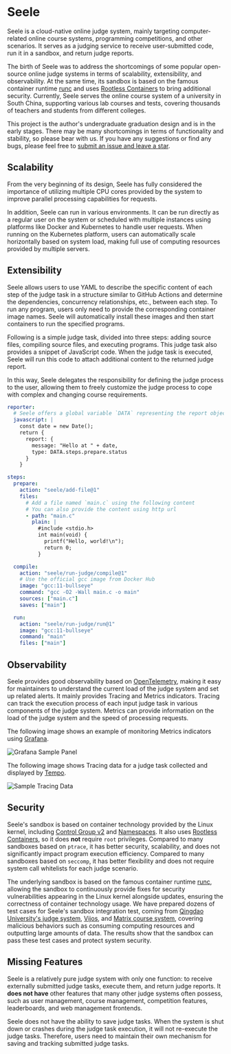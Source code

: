 # Seele

Seele is a cloud-native online judge system, mainly targeting computer-related online course systems, programming competitions, and other scenarios. It serves as a judging service to receive user-submitted code, run it in a sandbox, and return judge reports.

The birth of Seele was to address the shortcomings of some popular open-source online judge systems in terms of scalability, extensibility, and observability. At the same time, its sandbox is based on the famous container runtime [runc](https://github.com/opencontainers/runc) and uses [Rootless Containers](https://rootlesscontaine.rs/) to bring additional security. Currently, Seele serves the online course system of a university in South China, supporting various lab courses and tests, covering thousands of teachers and students from different colleges.

This project is the author's undergraduate graduation design and is in the early stages. There may be many shortcomings in terms of functionality and stability, so please bear with us. If you have any suggestions or find any bugs, please feel free to [submit an issue and leave a star](https://github.com/darkyzhou/seele).

## Scalability

From the very beginning of its design, Seele has fully considered the importance of utilizing multiple CPU cores provided by the system to improve parallel processing capabilities for requests.

In addition, Seele can run in various environments. It can be run directly as a regular user on the system or scheduled with multiple instances using platforms like Docker and Kubernetes to handle user requests. When running on the Kubernetes platform, users can automatically scale horizontally based on system load, making full use of computing resources provided by multiple servers.

## Extensibility

Seele allows users to use YAML to describe the specific content of each step of the judge task in a structure similar to GitHub Actions and determine the dependencies, concurrency relationships, etc., between each step. To run any program, users only need to provide the corresponding container image names. Seele will automatically install these images and then start containers to run the specified programs.

Following is a simple judge task, divided into three steps: adding source files, compiling source files, and executing programs. This judge task also provides a snippet of JavaScript code. When the judge task is executed, Seele will run this code to attach additional content to the returned judge report.

In this way, Seele delegates the responsibility for defining the judge process to the user, allowing them to freely customize the judge process to cope with complex and changing course requirements.

```yaml
reporter:
  # Seele offers a global variable `DATA` representing the report object
  javascript: |
    const date = new Date();
    return {
      report: {
        message: "Hello at " + date,
        type: DATA.steps.prepare.status
      }
    }

steps:
  prepare:
    action: "seele/add-file@1"
    files:
      # Add a file named `main.c` using the following content
      # You can also provide the content using http url
      - path: "main.c"
        plain: |
          #include <stdio.h>
          int main(void) {
            printf("Hello, world!\n");
            return 0;
          }

  compile:
    action: "seele/run-judge/compile@1"
    # Use the official gcc image from Docker Hub
    image: "gcc:11-bullseye"
    command: "gcc -O2 -Wall main.c -o main"
    sources: ["main.c"]
    saves: ["main"]

  run:
    action: "seele/run-judge/run@1"
    image: "gcc:11-bullseye"
    command: "main"
    files: ["main"]
```

## Observability

Seele provides good observability based on [OpenTelemetry](https://opentelemetry.io/), making it easy for maintainers to understand the current load of the judge system and set up related alerts. It mainly provides Tracing and Metrics indicators. Tracing can track the execution process of each input judge task in various components of the judge system. Metrics can provide information on the load of the judge system and the speed of processing requests.

The following image shows an example of monitoring Metrics indicators using [Grafana](https://grafana.com/).

![Grafana Sample Panel](/grafana.png)

The following image shows Tracing data for a judge task collected and displayed by [Tempo](https://grafana.com/oss/tempo/).

![Sample Tracing Data](/tempo.png)

## Security

Seele's sandbox is based on container technology provided by the Linux kernel, including [Control Group v2](https://www.kernel.org/doc/html/latest/admin-guide/cgroup-v2.html) and [Namespaces](https://www.kernel.org/doc/html/latest/admin-guide/namespaces/index.html). It also uses [Rootless Containers](https://rootlesscontaine.rs/), so it does **not** require `root` privileges. Compared to many sandboxes based on `ptrace`, it has better security, scalability, and does not significantly impact program execution efficiency. Compared to many sandboxes based on `seccomp`, it has better flexibility and does not require system call whitelists for each judge scenario.

The underlying sandbox is based on the famous container runtime [runc](https://github.com/opencontainers/runc/), allowing the sandbox to continuously provide fixes for security vulnerabilities appearing in the Linux kernel alongside updates, ensuring the correctness of container technology usage. We have prepared dozens of test cases for Seele's sandbox integration test, coming from [Qingdao University's judge system](https://github.com/QingdaoU/Judger), [Vijos](https://github.com/vijos/malicious-code), and [Matrix course system](https://matrix.sysu.edu.cn/about), covering malicious behaviors such as consuming computing resources and outputting large amounts of data. The results show that the sandbox can pass these test cases and protect system security.

## Missing Features

Seele is a relatively pure judge system with only one function: to receive externally submitted judge tasks, execute them, and return judge reports. It **does not have** other features that many other judge systems often possess, such as user management, course management, competition features, leaderboards, and web management frontends.

Seele does not have the ability to save judge tasks. When the system is shut down or crashes during the judge task execution, it will not re-execute the judge tasks. Therefore, users need to maintain their own mechanism for saving and tracking submitted judge tasks.
